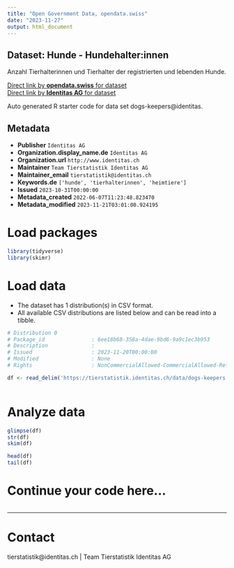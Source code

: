 ```yaml
---
title: "Open Government Data, opendata.swiss"
date: "2023-11-27"
output: html_document
---
```


## Dataset: Hunde - Hundehalter:innen

Anzahl Tierhalterinnen und Tierhalter der registrierten und lebenden Hunde.

[Direct link by **opendata.swiss** for dataset](https://opendata.swiss/de/dataset/hunde-hundehalter-innen)<br>
[Direct link by **Identitas AG** for dataset](https://tierstatistik.identitas.ch/)

Auto generated R starter code for data set dogs-keepers@identitas.

## Metadata

- **Publisher** `Identitas AG`
- **Organization.display_name.de** `Identitas AG`
- **Organization.url** `http://www.identitas.ch`
- **Maintainer** `Team Tierstatistik Identitas AG`
- **Maintainer_email** `tierstatistik@identitas.ch`
- **Keywords.de** `['hunde', 'tierhalterinnen', 'heimtiere']`
- **Issued** `2023-10-31T00:00:00`
- **Metadata_created** `2022-06-07T11:23:48.823470`
- **Metadata_modified** `2023-11-21T03:01:00.924195`


# Load packages

```r

library(tidyverse)
library(skimr)

```

# Load data

-   The dataset has 1 distribution(s) in CSV format.
-   All available CSV distributions are listed below and can be read into a tibble.

```r

# Distribution 0
# Package_id               : 6ee18b68-358a-4dae-9bd6-9a9c1ec3b953
# Description              : 
# Issued                   : 2023-11-20T00:00:00
# Modified                 : None
# Rights                   : NonCommercialAllowed-CommercialAllowed-ReferenceRequired

df <- read_delim('https://tierstatistik.identitas.ch/data/dogs-keepers.csv')



```

# Analyze data

```r

glimpse(df)
str(df)
skim(df)

head(df)
tail(df)

```

# Continue your code here...

```r

```

------------------------------------------------------------------------

# Contact

tierstatistik@identitas.ch | Team Tierstatistik Identitas AG
